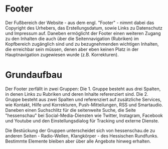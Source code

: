 
<Meta of={PageFooterStories} />

# Footer

Der Fußbereich der Website - aus dem engl. "Footer" - nimmt dabei das Copyright des Urhebers, das Erstellungsdatum, sowie Links zu Datenschutz und Impressum auf.
Daneben ermöglicht der Footer einen weiteren Zugang zu den Inhalten die auch über die Seitennavigation (Rubriken) im Kopfbereich zugänglich sind und 
zu bezugnehmenden wichtigen Inhalten, die erreichbar sein müssen, denen aber eben keinen Platz in der Hauptnavigation zugewiesen wurde (z.B. Korrekturen).

# Grundaufbau

Der Footer zerfällt in zwei Gruppen:
Die 1. Gruppe besteht aus drei Spalten, in denen Links zu Rubriken und deren Inhalte referenziert sind.
Die 2. Gruppe besteht aus zwei Spalten und referenziert auf zusätzliche Services, wie Kontakt, Hilfe und Korrekturen, Push-Mitteilungen, RSS und Smartaudio.
Daneben einen Suchschlitz für die seitenweite Suche, die Seite "hessenschau" bei Social-Media-Diensten wie Twitter, Instagram, Facebook und Youtube und den
Einstellungsdialog für Tracking und externe Dienste.

Die Bestückung der Gruppen unterscheidet sich von hessenschau.de zu anderen Seiten - Radio-Wellen, Klangkörper -  des Hessischen Rundfunks. 
Bestimmte Elemente bleiben aber über alle Angebote hinweg erhalten.


<Story of={PageFooterStories.SeitenfooterHessenschau} />




